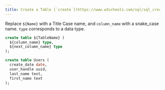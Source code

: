 ```yaml
---
title: Create a Table [`create`](https://www.w3schools.com/sql/sql_create_table.asp)
---
```




Replace `${Name}` with a Title Case name, and  `column_name` with a snake_case name. `type` corresponds to a data type.

<CodeWithExample>

```sql
create table ${TableName} (
  ${column_name} type,
  ${next_column_name} type
);
```

```sql
create table Users (
  create_date date,
  user_handle uuid,
  last_name text,
  first_name text
);
```

</CodeWithExample>


